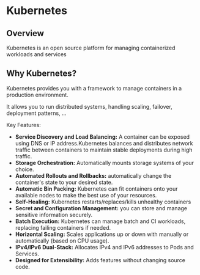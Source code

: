 # Kubernetes

## Overview

Kubernetes is an open source platform for managing containerized workloads and services


## Why Kubernetes?

Kubernetes provides you with a framework to manage containers in a production environment.

It allows you to run distributed systems, handling scaling, failover, deployment patterns, ... 

Key Features:

- **Service Discovery and Load Balancing:** A container can be exposed using DNS or IP address.Kubernetes balances and distributes network traffic between containers to maintain stable deployments during high traffic.
- **Storage Orchestration:** Automatically mounts storage systems of your choice.
- **Automated Rollouts and Rollbacks:** automatically change the container's state to your desired state.
- **Automatic Bin Packing:** Kubernetes can fit containers onto your available nodes to make the best use of your resources.
- **Self-Healing:** Kubernetes restarts/replaces/kills unhealthy containers
- **Secret and Configuration Management:** you can store and manage sensitive information securely.
- **Batch Execution:**  Kubernetes can manage batch and CI workloads, replacing failing containers if needed.
- **Horizontal Scaling:** Scales applications up or down with manually or automatically (based on CPU usage).
- **IPv4/IPv6 Dual-Stack:** Allocates IPv4 and IPv6 addresses to Pods and Services.
- **Designed for Extensibility:** Adds features without changing source code. 
